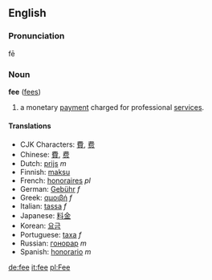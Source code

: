==English==
===Pronunciation===
fē

===Noun===
'''fee''' ([[fees]])

#a monetary [[payment]] charged for professional [[service]]s.

====Translations====
*CJK Characters: [[費]], [[费]]
*Chinese: [[費]], [[费]]
*Dutch: [[prijs]] ''m''
*Finnish: [[maksu]]
*French: [[honoraires]] ''pl''
*German: [[Gebühr]] ''f''
*Greek: [[αμοιβή]] ''f''
*Italian: [[tassa]] ''f''
*Japanese: [[料金]]
*Korean: [[요금]]
*Portuguese: [[taxa]] ''f''
*Russian: [[гонорар]] ''m''
*Spanish: [[honorario]] ''m''

[[de:fee]]
[[it:fee]]
[[pl:Fee]]